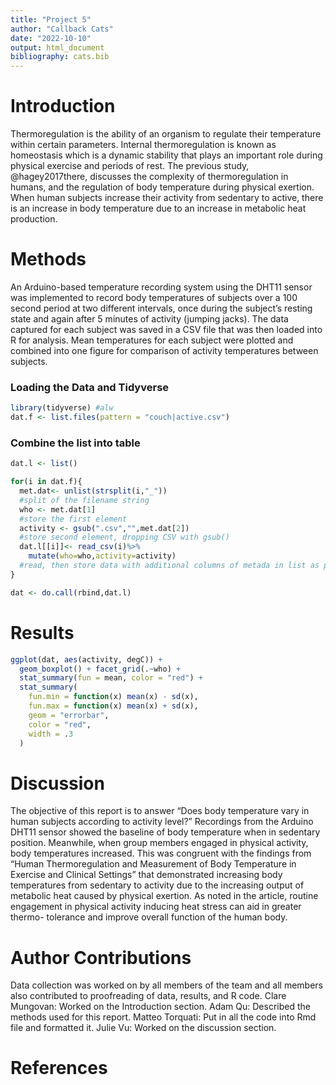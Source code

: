 ```yaml
---
title: "Project 5"
author: "Callback Cats"
date: "2022-10-10"
output: html_document
bibliography: cats.bib
---
```


# Introduction

Thermoregulation is the ability of an organism to regulate their temperature within certain parameters. Internal thermoregulation is known as homeostasis which is a dynamic stability that plays an important role during physical exercise and periods of rest. The previous study, @hagey2017there, discusses the complexity of thermoregulation in humans, and the regulation of body temperature during physical exertion. When human subjects increase their activity from sedentary to active, there is an increase in body temperature due to an increase in metabolic heat production.

# Methods

An Arduino-based temperature recording system using the DHT11 sensor was implemented to record body temperatures of subjects over a 100 second period at two different intervals, once during the subject’s resting state and again after 5 minutes of activity (jumping jacks). The data captured for each subject was saved in a CSV file that was then loaded into R for analysis. Mean temperatures for each subject were plotted and combined into one figure for comparison of activity temperatures between subjects.

### Loading the Data and Tidyverse
```r
library(tidyverse) #alw
dat.f <- list.files(pattern = "couch|active.csv")    
```

### Combine the list into table
```r

dat.l <- list()                                                                               #make an empty list

for(i in dat.f){
  met.dat<- unlist(strsplit(i,"_"))                                                  
  #split of the filename string
  who <- met.dat[1]                                                                     
  #store the first element
  activity <- gsub(".csv","",met.dat[2])                                        
  #store second element, dropping CSV with gsub()
  dat.l[[i]]<- read_csv(i)%>%
    mutate(who=who,activity=activity)                                       
  #read, then store data with additional columns of metada in list as position unique to i
}

dat <- do.call(rbind,dat.l)
```




# Results

```r
ggplot(dat, aes(activity, degC)) +
  geom_boxplot() + facet_grid(.~who) +
  stat_summary(fun = mean, color = "red") +
  stat_summary(
    fun.min = function(x) mean(x) - sd(x), 
    fun.max = function(x) mean(x) + sd(x), 
    geom = "errorbar",
    color = "red",
    width = .3
  )
```




# Discussion

The objective of this report is to answer “Does body temperature vary in human subjects according to activity level?” Recordings from the Arduino DHT11 sensor showed the baseline of body temperature when in sedentary position. Meanwhile, when group members engaged in physical activity, body temperatures increased. This was congruent with the findings from “Human Thermoregulation and Measurement of Body Temperature in Exercise and Clinical Settings” that demonstrated increasing body temperatures from sedentary to activity due to the increasing output of metabolic heat caused by physical exertion. As noted in the article, routine engagement in physical activity inducing heat stress can aid in greater thermo- tolerance and improve overall function of the human body.


# Author Contributions

Data collection was worked on by all members of the team and all members also contributed to proofreading of data, results, and R code.
Clare Mungovan: Worked on the Introduction section.
Adam Qu: Described the methods used for this report.
Matteo Torquati: Put in all the code into Rmd file and formatted it.
Julie Vu: Worked on the discussion section.


# References

